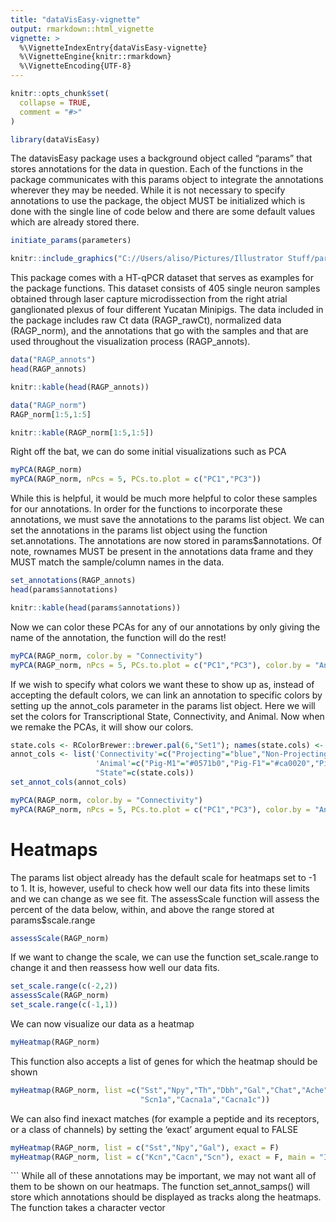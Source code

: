 ```yaml
---
title: "dataVisEasy-vignette"
output: rmarkdown::html_vignette
vignette: >
  %\VignetteIndexEntry{dataVisEasy-vignette}
  %\VignetteEngine{knitr::rmarkdown}
  %\VignetteEncoding{UTF-8}
---
```


```r
knitr::opts_chunk$set(
  collapse = TRUE,
  comment = "#>"
)
```

```r
library(dataVisEasy)
```
The datavisEasy package uses a background object called "params" that stores annotations for the data in question. Each of the functions in the package communicates with this params object to integrate the annotations wherever they may be needed. While it is not necessary to specify annotations to use the package, the object MUST be initialized which is done with the single line of code below and there are some default values which are already stored there. 
```r
initiate_params(parameters)
```
```r
knitr::include_graphics("C://Users/aliso/Pictures/Illustrator Stuff/params_layout.png")

```

This package comes with a HT-qPCR dataset that serves as examples for the package functions. This dataset consists of 405 single neuron samples obtained through laser capture microdissection from the right atrial ganglionated plexus of four different Yucatan Minipigs. The data included in the package includes raw Ct data (RAGP_rawCt), normalized data (RAGP_norm), and the annotations that go with the samples and that are used throughout the visualization process (RAGP_annots). 
```r
data("RAGP_annots")
head(RAGP_annots)

```
```r
knitr::kable(head(RAGP_annots))
```
```r
data("RAGP_norm")
RAGP_norm[1:5,1:5]
```
```r
knitr::kable(RAGP_norm[1:5,1:5])
```

Right off the bat, we can do some initial visualizations such as PCA
```r
myPCA(RAGP_norm)
myPCA(RAGP_norm, nPcs = 5, PCs.to.plot = c("PC1","PC3"))
```

While this is helpful, it would be much more helpful to color these samples for our annotations. In order for the functions to incorporate these annotations, we must save the annotations to the params list object. We can set the annotations in the params list object using the function set.annotations. The annotations are now stored in params$annotations. Of note, rownames MUST be present in the annotations data frame and they MUST match the sample/column names in the data.

```r
set_annotations(RAGP_annots)
head(params$annotations)

```
```r
knitr::kable(head(params$annotations))
```

Now we can color these PCAs for any of our annotations by only giving the name of the annotation, the function will do the rest!
```r
myPCA(RAGP_norm, color.by = "Connectivity")
myPCA(RAGP_norm, nPcs = 5, PCs.to.plot = c("PC1","PC3"), color.by = "Animal")
```

If we wish to specify what colors we want these to show up as, instead of accepting the default colors, we can link an annotation to specific colors by setting up the annot_cols parameter in the params list object. Here we will set the colors for Transcriptional State, Connectivity, and Animal. Now when we remake the PCAs, it will show our colors.
```r
state.cols <- RColorBrewer::brewer.pal(6,"Set1"); names(state.cols) <- LETTERS[1:6]
annot_cols <- list('Connectivity'=c("Projecting"="blue","Non-Projecting"="violet","NONE"="grey"),
                   'Animal'=c("Pig-M1"="#0571b0","Pig-F1"="#ca0020","Pig-M2"="#92c5de","Pig-F2"="#f4a582"),
                   "State"=c(state.cols))
set_annot_cols(annot_cols)

myPCA(RAGP_norm, color.by = "Connectivity")
myPCA(RAGP_norm, nPcs = 5, PCs.to.plot = c("PC1","PC3"), color.by = "Animal")
```

# Heatmaps

The params list object already has the default scale for heatmaps set to -1 to 1. It is, however, useful to check how well our data fits into these limits and we can change as we see fit. The assessScale function will assess the percent of the data below, within, and above the range stored at params$scale.range

```r
assessScale(RAGP_norm)

```

If we want to change the scale, we can use the function set_scale.range to change it and then reassess how well our data fits. 

```r

set_scale.range(c(-2,2))
assessScale(RAGP_norm)
set_scale.range(c(-1,1))
```

We can now visualize our data as a heatmap
```r
myHeatmap(RAGP_norm)
```

This function also accepts a list of genes for which the heatmap should be shown
```r
myHeatmap(RAGP_norm, list =c("Sst","Npy","Th","Dbh","Gal","Chat","Ache","Pnmt",
                             "Scn1a","Cacna1a","Cacna1c"))
```

We can also find inexact matches (for example a peptide and its receptors, or a class of channels) by setting the 'exact' argument equal to FALSE
```r
myHeatmap(RAGP_norm, list = c("Sst","Npy","Gal"), exact = F)
myHeatmap(RAGP_norm, list = c("Kcn","Cacn","Scn"), exact = F, main = "Ion Channels")
```




```
While all of these annotations may be important, we may not want all of them to be shown on our heatmaps. The function set_annot_samps() will store which annotations should be displayed as tracks along the heatmaps. The function takes a character vector
